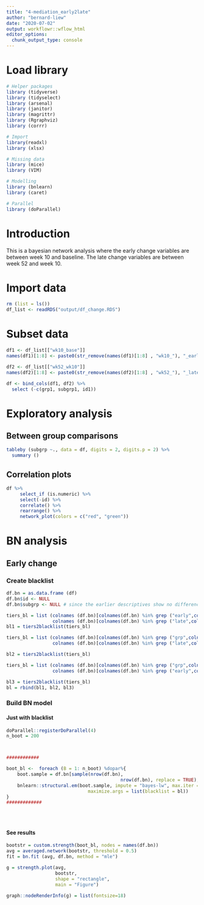 ```yaml
---
title: "4-mediation_early2late"
author: "bernard-liew"
date: "2020-07-02"
output: workflowr::wflow_html
editor_options:
  chunk_output_type: console
---
```



# Load library 

```r

# Helper packages
library (tidyverse)
library (tidyselect)
library (arsenal)
library (janitor)
library (magrittr)
library (Rgraphviz)
library (corrr)

# Import
library(readxl)
library (xlsx)

# Missing data
library (mice)
library (VIM)

# Modelling
library (bnlearn)
library (caret)

# Parallel
library (doParallel)

```

# Introduction

This is a bayesian network analysis where the early change variables are between week 10 and baseline. The late change variables are between week 52 and week 10.

# Import data

```r

rm (list = ls())
df_list <- readRDS("output/df_change.RDS")

```

# Subset data

```r
df1 <- df_list[["wk10_base"]]
names(df1)[1:8] <- paste0(str_remove(names(df1)[1:8] , "wk10_"), "_early")

df2 <- df_list[["wk52_wk10"]]
names(df2)[1:8] <- paste0(str_remove(names(df2)[1:8] , "wk52_"), "_late")

df <- bind_cols(df1, df2) %>%
  select (-c(grp1, subgrp1, id1))

```

# Exploratory  analysis

## Between group comparisons

```r
tableby (subgrp ~., data = df, digits = 2, digits.p = 2) %>%	
  summary () 
```

## Correlation plots

```r
df %>%	
     select_if (is.numeric) %>%	
     select(-id) %>%	
     correlate() %>%	
     rearrange() %>%	
     network_plot(colors = c("red", "green"))
```

# BN analysis

## Early change 

### Create blacklist

```r

df.bn = as.data.frame (df)
df.bn$id <- NULL
df.bn$subgrp <- NULL # since the earlier descriptives show no difference using ANOVA

tiers_bl = list (colnames (df.bn)[colnames(df.bn) %in% grep ("early",colnames(df.bn), value = TRUE)], 
                 colnames (df.bn)[colnames(df.bn) %in% grep ("late",colnames(df.bn), value = TRUE)])
bl1 = tiers2blacklist(tiers_bl)

tiers_bl = list (colnames (df.bn)[colnames(df.bn) %in% grep ("grp",colnames(df.bn), value = TRUE)], 
                 colnames (df.bn)[colnames(df.bn) %in% grep ("late",colnames(df.bn), value = TRUE)])

bl2 = tiers2blacklist(tiers_bl)

tiers_bl = list (colnames (df.bn)[colnames(df.bn) %in% grep ("grp",colnames(df.bn), value = TRUE)], 
                 colnames (df.bn)[colnames(df.bn) %in% grep ("early",colnames(df.bn), value = TRUE)])

bl3 = tiers2blacklist(tiers_bl)
bl = rbind(bl1, bl2, bl3)

```



### Build BN model

#### Just with blacklist 

```r

doParallel::registerDoParallel(4)
n_boot = 200



############

boot_bl <-  foreach (B = 1: n_boot) %dopar%{
    boot.sample = df.bn[sample(nrow(df.bn), 
                                          nrow(df.bn), replace = TRUE), ]
    bnlearn::structural.em(boot.sample, impute = "bayes-lw", max.iter = 3,
                              maximize.args = list(blacklist = bl))
}
#############


  

```

#### See results

```r

bootstr = custom.strength(boot_bl, nodes = names(df.bn))
avg = averaged.network(bootstr, threshold = 0.5)
fit = bn.fit (avg, df.bn, method = "mle")

g = strength.plot(avg, 
                  bootstr, 
                  shape = "rectangle",
                  main = "Figure")

graph::nodeRenderInfo(g) = list(fontsize=18)


```
